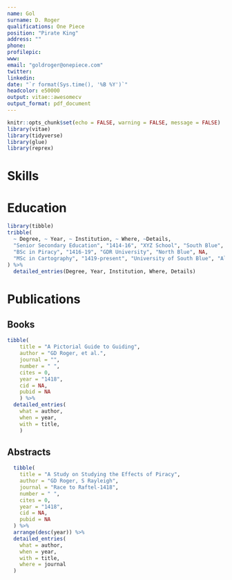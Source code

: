 ---
name: Gol 
surname: D. Roger
qualifications: One Piece
position: "Pirate King"
address: ""
phone: 
profilepic: 
www: 
email: "goldroger@onepiece.com"
twitter: 
linkedin: 
date: "`r format(Sys.time(), '%B %Y')`"
headcolor: e50000
output: vitae::awesomecv
output_format: pdf_document
---

```{r setup, include=FALSE}
knitr::opts_chunk$set(echo = FALSE, warning = FALSE, message = FALSE)
library(vitae)
library(tidyverse)
library(glue)
library(reprex)
```

# Skills

\begin{tabbing}

\textbf{Piracy skills:} \hspace{1cm} \= Basic knowledge of sailing, combat, looting, fleeing \\
\textbf{Identification skills:} \> Experience with haki 

\end{tabbing}


# Education

```{r}
library(tibble)
tribble(
  ~ Degree, ~ Year, ~ Institution, ~ Where, ~Details, 
  "Senior Secondary Education", "1414-16", "XYZ School", "South Blue", NA,
  "BSc in Piracy", "1416-19", "GDR University", "North Blue", NA,
  "MSc in Cartography", "1419-present", "University of South Blue", "All Blue", NA
) %>% 
  detailed_entries(Degree, Year, Institution, Where, Details)
```


# Publications

## Books 
```{r}
tibble(
    title = "A Pictorial Guide to Guiding",
    author = "GD Roger, et al.",
    journal = "",
    number = " ",
    cites = 0,
    year = "1418",
    cid = NA,
    pubid = NA
    ) %>% 
  detailed_entries(
    what = author,
    when = year,
    with = title,
    ) 
```
## Abstracts
```{r}
  tibble(
    title = "A Study on Studying the Effects of Piracy",
    author = "GD Roger, S Rayleigh",
    journal = "Race to Raftel-1418",
    number = " ",
    cites = 0,
    year = "1418",
    cid = NA,
    pubid = NA
  ) %>% 
  arrange(desc(year)) %>%
  detailed_entries(
    what = author,
    when = year,
    with = title,
    where = journal
  )
```